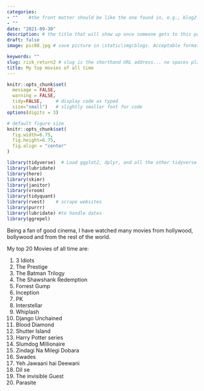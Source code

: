```yaml
---
categories:  
- ""    #the front matter should be like the one found in, e.g., blog2.md. It cannot be like the normal Rmd we used
- ""
date: "2021-09-30"
description: # the title that will show up once someone gets to this page
draft: false
image: pic08.jpg # save picture in \static\img\blogs. Acceptable formats= jpg, jpeg, or png . Your iPhone pics wont work

keywords: ""
slug: risk_return2 # slug is the shorthand URL address... no spaces plz
title: My top movies of all time
---
```

  



```r
knitr::opts_chunk$set(
  message = FALSE, 
  warning = FALSE, 
  tidy=FALSE,     # display code as typed
  size="small")   # slightly smaller font for code
options(digits = 3)

# default figure size
knitr::opts_chunk$set(
  fig.width=6.75, 
  fig.height=6.75,
  fig.align = "center"
)
```


```r
library(tidyverse)  # Load ggplot2, dplyr, and all the other tidyverse packages
library(lubridate)
library(here)
library(skimr)
library(janitor)
library(vroom)
library(tidyquant)
library(rvest)    # scrape websites
library(purrr)  
library(lubridate) #to handle dates
library(ggrepel)
```


Being a fan of good cinema, I have watched many movies from hollywood, bollywood and from the rest of the world. 

My top 20 Movies of all time are:

1. 3 Idiots
2. The Prestige
3. The Batman Trilogy
4. The Shawshank Redemption
5. Forrest Gump
6. Inception
7. PK
8. Interstellar
9. Whiplash
10. Django Unchained
11. Blood Diamond
12. Shutter Island
13. Harry Potter series
14. Slumdog Millionaire
15. Zindagi Na Milegi Dobara
16. Swades
17. Yeh Jawaani hai Deewani
18. Dil se
19. The invisible Guest
20. Parasite





